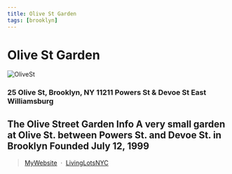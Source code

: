 ```yaml
---
title: Olive St Garden
tags: [brooklyn]
---
```

# Olive St Garden
![OliveSt](https://s3-media0.fl.yelpcdn.com/bphoto/Q_UbiBprEcMkB_JyRMs-pg/o.jpg)


<NumberOfOrg URL="https://livinglotsnyc.org/lot/54107/" />

### 25 Olive St, Brooklyn, NY 11211 Powers St & Devoe St East Williamsburg

The Olive Street Garden Info 
 A very small garden at Olive St. between Powers St. and Devoe St. in Brooklyn
Founded July 12, 1999 
---

> [MyWebsite](/gardens/OliveSt) &nbsp;&middot;&nbsp;
> [LivingLotsNYC](https://livinglotsnyc.org/lot/54107/)
